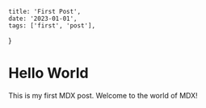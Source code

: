     title: 'First Post',
    date: '2023-01-01',
    tags: ['first', 'post'],
}

# Hello World

This is my first MDX post. Welcome to the world of MDX!


